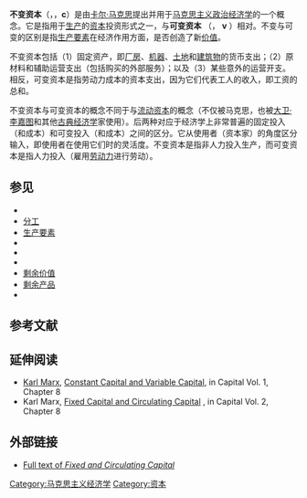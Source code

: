 {{马克思主义经济学}}
'''不变资本'''（{{Lang-de|Konstantes Kapital}}，{{Lang-en|constant capital}}，'''c'''）是由[[卡尔·马克思|卡尔·马克思]]提出并用于[[马克思主义政治经济学|马克思主义政治经济学]]的一个概念。它是指用于[[生产|生产]]的[[资本|资本]]投资形式之一，与'''可变资本''' （{{Lang-en|variable capital}}， '''v''' ）相对。不变与可变的区别是指[[生产要素|生产要素]]在经济作用方面，是否创造了新[[價值觀|价值]]。 

不变资本包括（1）固定资产，即[[厂房|厂房]]、[[机器|机器]]、[[地皮|土地]]和[[建筑物|建筑物]]的货币支出；（2）原材料和辅助运营支出（包括购买的外部服务）；以及（3）某些意外的运营开支。相反，可变资本是指劳动力成本的资本支出，因为它们代表工人的收入，即工资的总和。 

不变资本与可变资本的概念不同于{{Link-en|固定资本|Fixed capital}}与[[流动资本|流动资本]]的概念（不仅被马克思，也被[[大卫·李嘉图|大卫·李嘉图]]和其他[[古典经济学|古典经济学]]家使用）。后两种对应于经济学上非常普遍的固定投入（和成本）和可变投入（和成本）之间的区分。它从使用者（资本家）的角度区分输入，即使用者在使用它们时的灵活度。不变资本是指非人力投入生产，而可变资本是指人力投入（雇用[[劳动力|劳动力]]进行劳动）。 

== 参见 ==

* {{Link-en|资本积累|Capital accumulation}} 
* [[分工|分工]] 
* [[生产要素|生产要素]] 
* {{Link-en|意外开支|Faux frais of production}} 
* {{Link-en|资本的有机构成|Organic composition of capital}} 
* {{Link-en|生产性和非生产性劳动|Productive and unproductive labour}} 
* [[剩余价值|剩余价值]] 
* [[剩余产品|剩余产品]] 
* {{Link-en|剩余劳动力|Surplus labour}} 

== 参考文献 ==
<references />

== 延伸阅读 ==

* [[卡尔·马克思|Karl Marx]], [http://www.marxists.org/archive/marx/works/1867-c1/ch08.htm Constant Capital and Variable Capital]{{Wayback|url=http://www.marxists.org/archive/marx/works/1867-c1/ch08.htm |date=20170823130120 }}, in Capital Vol. 1, Chapter 8
* Karl Marx, [https://www.marxists.org/archive/marx/works/1885-c2/ch08.htm Fixed Capital and Circulating Capital] {{Wayback|url=https://www.marxists.org/archive/marx/works/1885-c2/ch08.htm |date=20210813211528 }}, in Capital Vol. 2, Chapter 8

== 外部链接 ==

* [http://www.marxists.org/archive/marx/works/1885-c2/ch08.htm Full text of ''Fixed and Circulating Capital''] {{Wayback|url=http://www.marxists.org/archive/marx/works/1885-c2/ch08.htm |date=20210813211528 }}
[[Category:马克思主义经济学|Category:马克思主义经济学]]
[[Category:资本|Category:资本]]